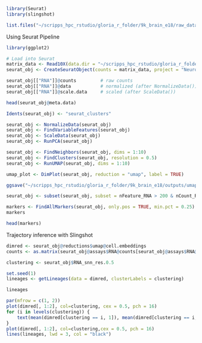 ```r
library(Seurat)
library(slingshot)
```

```r
list.files("~/scripps_hpc_rstudio/gloria_r_folder/9k_brain_e18/raw_data/filtered_gene_bc_matrices/mm10")
```
Using Seurat Pipeline

```r
library(ggplot2)

# Load into Seurat
matrix_data <- Read10X(data.dir = "~/scripps_hpc_rstudio/gloria_r_folder/9k_brain_e18/raw_data/filtered_gene_bc_matrices/mm10")
seurat_obj <- CreateSeuratObject(counts = matrix_data, project = "NeuronE18", min.cells = 3, min.features = 200)
```

```r
seurat_obj[["RNA"]]@counts         # raw counts
seurat_obj[["RNA"]]@data           # normalized (after NormalizeData())
seurat_obj[["RNA"]]@scale.data     # scaled (after ScaleData())
```


```r
head(seurat_obj@meta.data)

```
```r
Idents(seurat_obj) <- "seurat_clusters"
```

```r
seurat_obj <- NormalizeData(seurat_obj)
seurat_obj <- FindVariableFeatures(seurat_obj)
seurat_obj <- ScaleData(seurat_obj)
seurat_obj <- RunPCA(seurat_obj)
```
```r
seurat_obj <- FindNeighbors(seurat_obj, dims = 1:10)
seurat_obj <- FindClusters(seurat_obj, resolution = 0.5)
seurat_obj <- RunUMAP(seurat_obj, dims = 1:10)
```

```r
umap_plot <- DimPlot(seurat_obj, reduction = "umap", label = TRUE)

```
```r
ggsave("~/scripps_hpc_rstudio/gloria_r_folder/9k_brain_e18/outputs/umap_plot.png", plot = umap_plot, width = 6, height = 5, dpi = 300)
```

```r
seurat_obj <- subset(seurat_obj, subset = nFeature_RNA > 200 & nCount_RNA < 7500)
```

```r
markers <- FindAllMarkers(seurat_obj, only.pos = TRUE, min.pct = 0.25)
markers

```

```r
head(markers)

```
Trajectory inference with Slingshot

```r
dimred <- seurat_obj@reductions$umap@cell.embeddings
counts <- as.matrix(seurat_obj@assays$RNA@counts[seurat_obj@assays$RNA@var.features, ])

```

```r
clustering <- seurat_obj$RNA_snn_res.0.5
```

```r
set.seed(1)
lineages <- getLineages(data = dimred, clusterLabels = clustering)

lineages
```

```r
par(mfrow = c(1, 2))
plot(dimred[, 1:2], col=clustering, cex = 0.5, pch = 16)
for (i in levels(clustering)) {
    text(mean(dimred[clustering == i, 1]), mean(dimred[clustering == i, 2]), labels = i, font = 2)
}
plot(dimred[, 1:2], col=clustering,cex = 0.5, pch = 16)
lines(lineages, lwd = 3, col = "black")
```

